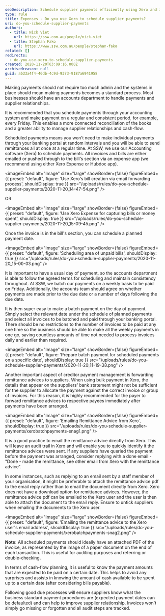 ```yaml
---
seoDescription: Schedule supplier payments efficiently using Xero and improve cash flow management by automating your accounting processes.
type: rule
title: Expenses - Do you use Xero to schedule supplier payments?
uri: do-you-schedule-supplier-payments
authors:
  - title: Nick Viet
    url: https://ssw.com.au/people/nick-viet
  - title: Stephan Fako
    url: https://www.ssw.com.au/people/stephan-fako
related: []
redirects:
  - do-you-use-xero-to-schedule-supplier-payments
created: 2020-11-20T03:09:16.000Z
archivedreason: null
guid: a533a4f4-46db-4c9d-9373-9187a6941958
---
```


Making payments should not require too much admin and the systems in place should mean making payments becomes a standard process. Most businesses should have an accounts department to handle payments and supplier relationships.

It is recommended that you schedule payments through your accounting system and make payment on a regular and consistent period, for example, every Friday. This enables a more connected reconciliation of the books and a greater ability to manage supplier relationships and cash-flow.

Scheduled payments means you won't need to make individual payments through your banking portal at random intervals and you will be able to send remittances all at once at a regular time.
At SSW, we use our Accounting software (Xero) to schedule payments. All invoices and bills are either emailed or pushed through to the bill's section via an expense app (we recommend using either Xero Expense or Hubdoc app).


<imageEmbed
  alt="Image"
  size="large"
  showBorder={false}
  figureEmbed={{
    preset: "default",
    figure: 'Use Xero\'s bill creation via email forwarding process',
    shouldDisplay: true
  }}
  src="/uploads/rules/do-you-schedule-supplier-payments/2020-11-20_14-47-54.png"
/>

OR


<imageEmbed
  alt="Image"
  size="large"
  showBorder={false}
  figureEmbed={{
    preset: "default",
    figure: 'Use Xero Expense for capturing bills or money spent',
    shouldDisplay: true
  }}
  src="/uploads/rules/do-you-schedule-supplier-payments/2020-11-20_15-09-45.png"
/>

Once the invoice is in the bill's section, you can schedule a planned payment date.


<imageEmbed
  alt="Image"
  size="large"
  showBorder={false}
  figureEmbed={{
    preset: "default",
    figure: 'Scheduling area of unpaid bills',
    shouldDisplay: true
  }}
  src="/uploads/rules/do-you-schedule-supplier-payments/2020-11-20_15-00-03.png"
/>

It is important to have a usual day of payment, so the accounts department is able to follow the agreed terms for scheduling and maintain consistency throughout. At SSW, we batch our payments on a weekly basis to be paid on Friday. Additionally, the accounts team should agree on whether payments are made prior to the due date or a number of days following the due date.

It is then super easy to make a batch payment on the day of payment. Simply select the relevant date under the schedule of planned payments and select all invoices to be batched and paid through your banking portal. There should be no restrictions to the number of invoices to be paid at any one time so the business should be able to make all the weekly payments in one go, saving countless amounts of time not needed to process invoices daily and earlier than required.


<imageEmbed
  alt="Image"
  size="large"
  showBorder={false}
  figureEmbed={{
    preset: "default",
    figure: 'Prepare batch payment for scheduled payments on a specific date',
    shouldDisplay: true
  }}
  src="/uploads/rules/do-you-schedule-supplier-payments/2020-11-20_11-19-38.png"
/>

Another important aspect of creditor payment management is forwarding remittance advices to suppliers. When using bulk payment in Xero, the details that appear on the suppliers' bank statement might not be sufficient for the supplier to allocate the payment against the correct invoice or group of invoices. For this reason, it is highly recommended for the payer to forward remittance advices to respective payees immediately after payments have been arranged.


<imageEmbed
  alt="Image"
  size="large"
  showBorder={false}
  figureEmbed={{
    preset: "default",
    figure: 'Emailing Remittance Advice from Xero',
    shouldDisplay: true
  }}
  src="/uploads/rules/do-you-schedule-supplier-payments/xerobatchpayments-snag1.png"
/>

It is a good practice to email the remittance advice directly from Xero. This will leave an audit trail in Xero and will enable you to quickly identify it the remittance advices were sent. If any suppliers have queried the payment before the payment was arranged, consider replying with a done email - "Done - made the remittance, see other email from Xero with the remittance advice".

In some instances, such as replying to an email sent by a staff member of your organisation, it might be preferable to attach the remittance advice pdf to the email reply rather than to email the document directly from Xero. Xero does not have a download option for remittance advices. However, the remittance advice pdf can be emailed to the Xero user and the user is then able to attach the document to the email reply. Ensure to untick suppliers when emailing the documents to the Xero user.


<imageEmbed
  alt="Image"
  size="large"
  showBorder={false}
  figureEmbed={{
    preset: "default",
    figure: 'Emailing the remittance advice to the Xero user\'s email address',
    shouldDisplay: true
  }}
  src="/uploads/rules/do-you-schedule-supplier-payments/xerobatchpayments-snag2.png"
/>

**Note:** All scheduled payments should ideally have an attached PDF of the invoice, as represented by the image of a paper document on the end of each transaction. This is useful for auditing purposes and referring or double-checking.

In terms of cash-flow planning, it is useful to know the payment amounts that are expected to be paid on a certain date. This helps to avoid any surprises and assists in knowing the amount of cash available to be spent up to a certain date (after considering bills payable).

Following good due processes will ensure suppliers know what the business standard payment procedures are (expected payment dates can be defaulted) and can help to improve supplier relationship. Invoices won't simply go missing or forgotten and all audit steps are tracked.